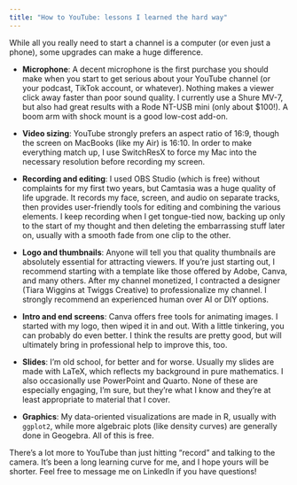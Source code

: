 ```yaml
---
title: "How to YouTube: lessons I learned the hard way"
---
```


While all you really need to start a channel is a computer (or even just a phone), some upgrades can make a huge difference. 

- **Microphone**: A decent microphone is the first purchase you should make when you start to get serious about your YouTube channel (or your podcast, TikTok account, or whatever). Nothing makes a viewer click away faster than poor sound quality. I currently use a Shure MV-7, but also had great results with a Rode NT-USB mini (only about $100!). A boom arm with shock mount is a good low-cost add-on. 

- **Video sizing**: YouTube strongly prefers an aspect ratio of 16:9, though the screen on MacBooks (like my Air) is 16:10. In order to make everything match up, I use SwitchResX to force my Mac into the necessary resolution before recording my screen. 

- **Recording and editing**: I used OBS Studio (which is free) without complaints for my first two years, but Camtasia was a huge quality of life upgrade. It records my face, screen, and audio on separate tracks, then provides user-friendly tools for editing and combining the various elements. I keep recording when I get tongue-tied now, backing up only to the start of my thought and then deleting the embarrassing stuff later on, usually with a smooth fade from one clip to the other.

- **Logo and thumbnails**: Anyone will tell you that quality thumbnails are absolutely essential for attracting viewers. If you're just starting out, I recommend starting with a template like those offered by Adobe, Canva, and many others. After my channel monetized, I contracted a designer (Tiara Wiggins at Twiggs Creative) to professionalize my channel. I strongly recommend an experienced human over AI or DIY options. 

- **Intro and end screens**: Canva offers free tools for animating images. I started with my logo, then wiped it in and out. With a little tinkering, you can probably do even better. I think the results are pretty good, but will ultimately bring in professional help to improve this, too. 

- **Slides**: I'm old school, for better and for worse. Usually my slides are made with LaTeX, which reflects my background in pure mathematics. I also occasionally use PowerPoint and Quarto. None of these are especially engaging, I'm sure, but they're what I know and they're at least appropriate to material that I cover. 

- **Graphics**: My data-oriented visualizations are made in R, usually with `ggplot2`, while more algebraic plots (like density curves) are generally done in Geogebra. All of this is free. 

There's a lot more to YouTube than just hitting "record" and talking to the camera. It's been a long learning curve for me, and I hope yours will be shorter. Feel free to message me on LinkedIn if you have questions!


